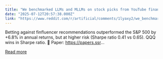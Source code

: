```yaml
---
title: "We benchmarked LLMs and MLLMs on stock picks from YouTube financial fluencers—Inverse strategy \"beat\" (risky) the S&P 500"
date: "2025-07-12T20:57:38.000Z"
link: "https://www.reddit.com/r/artificial/comments/1lyaxy2/we_benchmarked_llms_and_mllms_on_stock_picks_from/"
---
```


Betting against finfluencer recommendations outperformed the S&P 500 by +6.8% in annual returns, but at higher risk (Sharpe ratio 0.41 vs 0.65). QQQ wins in Sharpe ratio.
 📄 Paper: https://papers.ssr...

[Read more](https://www.reddit.com/r/artificial/comments/1lyaxy2/we_benchmarked_llms_and_mllms_on_stock_picks_from/)
